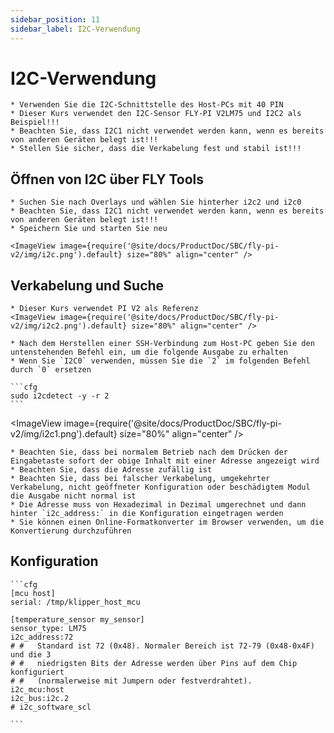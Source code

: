 ```yaml
---
sidebar_position: 11
sidebar_label: I2C-Verwendung
---
```




# I2C-Verwendung

    * Verwenden Sie die I2C-Schnittstelle des Host-PCs mit 40 PIN
    * Dieser Kurs verwendet den I2C-Sensor FLY-PI V2LM75 und I2C2 als Beispiel!!!
    * Beachten Sie, dass I2C1 nicht verwendet werden kann, wenn es bereits von anderen Geräten belegt ist!!!
    * Stellen Sie sicher, dass die Verkabelung fest und stabil ist!!!

## Öffnen von I2C über FLY Tools

    * Suchen Sie nach Overlays und wählen Sie hinterher i2c2 und i2c0
    * Beachten Sie, dass I2C1 nicht verwendet werden kann, wenn es bereits von anderen Geräten belegt ist!!!
    * Speichern Sie und starten Sie neu

    <ImageView image={require('@site/docs/ProductDoc/SBC/fly-pi-v2/img/i2c.png').default} size="80%" align="center" />


## Verkabelung und Suche
    * Dieser Kurs verwendet PI V2 als Referenz
    <ImageView image={require('@site/docs/ProductDoc/SBC/fly-pi-v2/img/i2c2.png').default} size="80%" align="center" />

    * Nach dem Herstellen einer SSH-Verbindung zum Host-PC geben Sie den untenstehenden Befehl ein, um die folgende Ausgabe zu erhalten
    * Wenn Sie `I2C0` verwenden, müssen Sie die `2` im folgenden Befehl durch `0` ersetzen

    ```cfg
    sudo i2cdetect -y -r 2
    ```

<ImageView image={require('@site/docs/ProductDoc/SBC/fly-pi-v2/img/i2c1.png').default} size="80%" align="center" />

    * Beachten Sie, dass bei normalem Betrieb nach dem Drücken der Eingabetaste sofort der obige Inhalt mit einer Adresse angezeigt wird
    * Beachten Sie, dass die Adresse zufällig ist
    * Beachten Sie, dass bei falscher Verkabelung, umgekehrter Verkabelung, nicht geöffneter Konfiguration oder beschädigtem Modul die Ausgabe nicht normal ist
    * Die Adresse muss von Hexadezimal in Dezimal umgerechnet und dann hinter `i2c_address:` in die Konfiguration eingetragen werden
    * Sie können einen Online-Formatkonverter im Browser verwenden, um die Konvertierung durchzuführen

## Konfiguration

    ```cfg
    [mcu host]
    serial: /tmp/klipper_host_mcu

    [temperature_sensor my_sensor]
    sensor_type: LM75
    i2c_address:72
    # #   Standard ist 72 (0x48). Normaler Bereich ist 72-79 (0x48-0x4F) und die 3
    # #   niedrigsten Bits der Adresse werden über Pins auf dem Chip konfiguriert
    # #   (normalerweise mit Jumpern oder festverdrahtet).
    i2c_mcu:host
    i2c_bus:i2c.2
    # i2c_software_scl

    ```